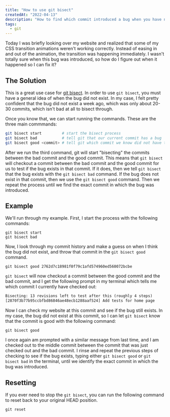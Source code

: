 ```yaml
---
title: "How to use git bisect"
createdAt: "2022-04-13"
description: "How to find which commit introduced a bug when you have nowhere else to turn."
tags:
  - git
---
```


Today I was briefly looking over my website and realized that some of my CSS transition animations weren't working correctly.
Instead of easing in and out of the animation, the transition was happening immediately.
I wasn't totally sure when this bug was introduced, so how do I figure out when it happened so I can fix it?

## The Solution

This is a great use case for [git bisect](https://git-scm.com/docs/git-bisect).
In order to use `git bisect`, you must have a general idea of when the bug did not exist.
In my case, I felt pretty confident that the bug did not exist a week ago, which was only about 20-30 commits,
which isn't bad at all to bisect through.

Once you know that, we can start running the commands. These are the three main commmands:

```bash
git bisect start         # start the bisect process
git bisect bad           # tell git that our current commit has a bug
git bisect good <commit> # tell git which commit we know did not have the bug
```

After we run the third command, git will start "bisecting" the commits between the bad commit and the good commit.
This means that `git bisect` will checkout a commit between the bad commit and the good commit for us to test if the bug exists in that commit.
If it does, then we tell `git bisect` that the bug exists with the `git bisect bad` command.
If the bug does not exist in that commit, then we use the `git bisect good` command.
Then we repeat the process until we find the exact commit in which the bug was introduced.

## Example

We'll run through my example. First, I start the process with the following commands:

```shell
git bisect start
git bisect bad
```

Now, I look through my commit history and make a guess on when I think the bug did not exist, and throw that commit in the `git bisect good` command.

```shell
git bisect good 2762d7c18981f0f79c1afd574960ed560072bcbe
```

`git bisect` will now checkout a commit between the good commit and the bad commit, and I get the following prompt in my terminal which tells me which commit I currently have checked out:

```txt
Bisecting: 13 revisions left to test after this (roughly 4 steps)
[2870f3b77b95ccbfbd86846ae48ecb1288aaf524] Add tests for home page
```

Now I can check my website at this commit and see if the bug still exists.
In my case, the bug did not exist at this commit, so I can let `git bisect` know that the commit is good with the following command:

```shell
git bisect good
```

I once again am prompted with a similar message from last time, and I am checked out to the middle commit between the commit that was just checked out and the bad commit.
I rinse and repeat the previous steps of checking to see if the bug exists, typing either `git bisect good` or `git bisect bad` in the terminal, until we identify the exact commit in which the bug was introduced.

## Resetting

If you ever need to stop the `git bisect`, you can run the following command to reset back to your original HEAD position.

```shell
git reset
```
